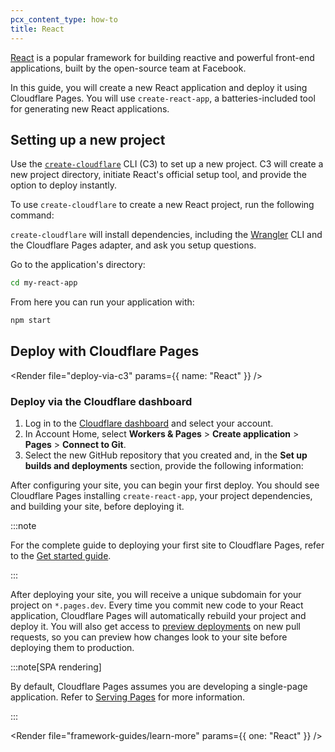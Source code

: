 ```yaml
---
pcx_content_type: how-to
title: React
---
```



[React](https://reactjs.org/) is a popular framework for building reactive and powerful front-end applications, built by the open-source team at Facebook.

In this guide, you will create a new React application and deploy it using Cloudflare Pages. You will use `create-react-app`, a batteries-included tool for generating new React applications.

## Setting up a new project

Use the [`create-cloudflare`](https://www.npmjs.com/package/create-cloudflare) CLI (C3) to set up a new project. C3 will create a new project directory, initiate React's official setup tool, and provide the option to deploy instantly.

To use `create-cloudflare` to create a new React project, run the following command:

<PackageManagers
	type="create"
	pkg="cloudflare@latest"
	args="my-react-app --framework=react"
/>

`create-cloudflare` will install dependencies, including the [Wrangler](/workers/wrangler/install-and-update/#check-your-wrangler-version) CLI and the Cloudflare Pages adapter, and ask you setup questions.

Go to the application's directory:

```sh
cd my-react-app
```

From here you can run your application with:

```sh
npm start
```

<Render file="tutorials-before-you-start" />

<Render file="framework-guides/create-github-repository_no_init" />

## Deploy with Cloudflare Pages

<Render file="deploy-via-c3" params={{ name: "React" }} />

### Deploy via the Cloudflare dashboard

1. Log in to the [Cloudflare dashboard](https://dash.cloudflare.com/) and select your account.
2. In Account Home, select **Workers & Pages** > **Create application** > **Pages** > **Connect to Git**.
3. Select the new GitHub repository that you created and, in the **Set up builds and deployments** section, provide the following information:

<div>

<PagesBuildPreset framework="create-react-app" />

</div>

After configuring your site, you can begin your first deploy. You should see Cloudflare Pages installing `create-react-app`, your project dependencies, and building your site, before deploying it.

:::note

For the complete guide to deploying your first site to Cloudflare Pages, refer to the [Get started guide](/pages/get-started/).

:::

After deploying your site, you will receive a unique subdomain for your project on `*.pages.dev`.
Every time you commit new code to your React application, Cloudflare Pages will automatically rebuild your project and deploy it. You will also get access to [preview deployments](/pages/configuration/preview-deployments/) on new pull requests, so you can preview how changes look to your site before deploying them to production.

:::note[SPA rendering]

By default, Cloudflare Pages assumes you are developing a single-page application. Refer to [Serving Pages](/pages/configuration/serving-pages/#single-page-application-spa-rendering) for more information.

:::

<Render file="framework-guides/learn-more" params={{ one: "React" }} />

